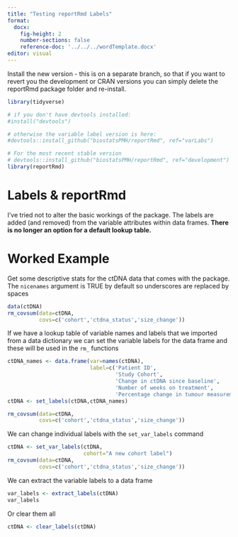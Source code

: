 ---
title: "Testing reportRmd Labels"
format: 
  docx:
    fig-height: 2
    number-sections: false
    reference-doc: '../../../wordTemplate.docx'
editor: visual
---

Install the new version - this is on a separate branch, so that if you want to revert you the development or CRAN versions you can simply delete the reportRmd package folder and re-install.

```{r, echo=F,include=FALSE}
library(tidyverse)

```

```{r}
# if you don't have devtools installed:
#install("devtools")

# otherwise the variable label version is here:
#devtools::install_github("biostatsPMH/reportRmd", ref="varLabs")

# For the most recent stable version
# devtools::install_github("biostatsPMH/reportRmd", ref="development")
library(reportRmd)
```

# Labels & reportRmd

I've tried not to alter the basic workings of the package. The labels are added (and removed) from the variable attributes within data frames. **There is no longer an option for a default lookup table.**

# Worked Example

Get some descriptive stats for the ctDNA data that comes with the package. The `nicenames` argument is TRUE by default so underscores are replaced by spaces

```{r}
data(ctDNA)
rm_covsum(data=ctDNA,
          covs=c('cohort','ctdna_status','size_change'))

```

If we have a lookup table of variable names and labels that we imported from a data dictionary we can set the variable labels for the data frame and these will be used in the `rm_` functions

```{r}

ctDNA_names <- data.frame(var=names(ctDNA),
                          label=c('Patient ID',
                                  'Study Cohort',
                                  'Change in ctDNA since baseline',
                                  'Number of weeks on treatment',
                                  'Percentage change in tumour measurement'))
ctDNA <- set_labels(ctDNA,ctDNA_names)

rm_covsum(data=ctDNA,
          covs=c('cohort','ctdna_status','size_change'))

```

We can change individual labels with the `set_var_labels` command

```{r}
ctDNA <- set_var_labels(ctDNA,
                        cohort="A new cohort label")
rm_covsum(data=ctDNA,
          covs=c('cohort','ctdna_status','size_change'))

```

We can extract the variable labels to a data frame

```{r}
var_labels <- extract_labels(ctDNA)
var_labels
```

Or clear them all

```{r}
ctDNA <- clear_labels(ctDNA)
```

